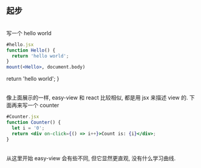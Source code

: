 
## 起步

\
写一个 hello world

```jsx
#hello.jsx
function Hello() {
  return 'hello world';
}
mount(<Hello>, document.body)
```

  return 'hello world';
}

<Box fileName="结果展示">
  <div className="hljs">
    <Hello />
  </div>
</Box>

\
像上面展示的一样, easy-view 和 react 比较相似, 都是用 jsx 来描述 view 的. 下面再来写一个 counter

```jsx
#Counter.jsx
function Counter() {
  let i = '0';
  return <div on-click={() => i++}>Count is: {i}</div>;
}
```

<Box fileName="结果展示">
  <div className="hljs">
    <Counter />
  </div>
</Box>

\
从这里开始 easy-view 会有些不同, 但它显然更直观, 没有什么学习曲线.
